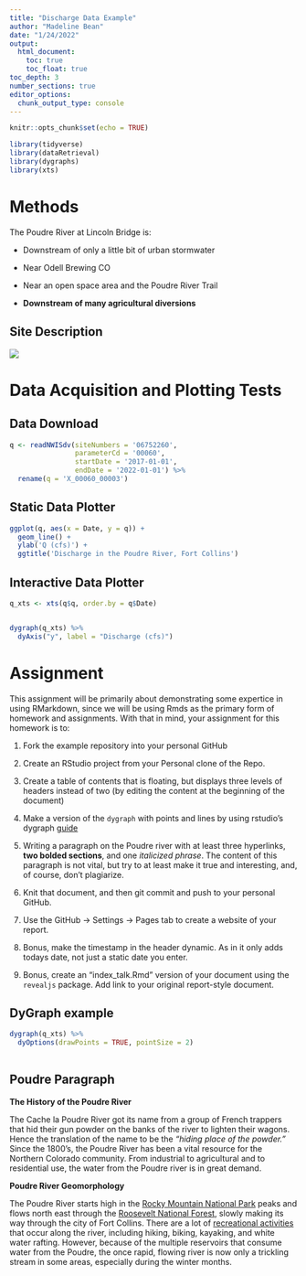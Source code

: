 ```yaml
---
title: "Discharge Data Example"
author: "Madeline Bean"
date: "1/24/2022"
output:
  html_document:
    toc: true
    toc_float: true
toc_depth: 3
number_sections: true
editor_options: 
  chunk_output_type: console
---
```


```r
knitr::opts_chunk$set(echo = TRUE)

library(tidyverse)
library(dataRetrieval)
library(dygraphs)
library(xts)
```


# Methods

The Poudre River at Lincoln Bridge is:

  - Downstream of only a little bit of urban stormwater

  - Near Odell Brewing CO
  
  - Near an open space area and the Poudre River Trail
  
  - **Downstream of many agricultural diversions**


## Site Description

![](https://waterdata.usgs.gov/nwisweb/local/state/co/text/pics/06752260big.jpg)


# Data Acquisition and Plotting Tests

## Data Download


```r

q <- readNWISdv(siteNumbers = '06752260',
                parameterCd = '00060',
                startDate = '2017-01-01',
                endDate = '2022-01-01') %>%
  rename(q = 'X_00060_00003')


```



## Static Data Plotter


```r

ggplot(q, aes(x = Date, y = q)) + 
  geom_line() + 
  ylab('Q (cfs)') + 
  ggtitle('Discharge in the Poudre River, Fort Collins')

```


## Interactive Data Plotter


```r

q_xts <- xts(q$q, order.by = q$Date)


dygraph(q_xts) %>%
  dyAxis("y", label = "Discharge (cfs)") 
```



# Assignment


This assignment will be primarily about demonstrating some expertice in using
RMarkdown, since we will be using Rmds as the primary form of homework and 
assignments. With that in mind, your assignment for this homework is to:


1) Fork the example repository into your personal GitHub

2) Create an RStudio project from your Personal clone of the Repo. 

3) Create a table of contents that is floating, but displays three levels of
headers instead of two (by editing the content at the beginning of the document)

4) Make a version of the `dygraph` with points and lines by using rstudio's
dygraph [guide](https://rstudio.github.io/dygraphs/)

5) Writing a paragraph on the Poudre river with at least three hyperlinks,
**two bolded sections**, and one *italicized phrase*. The content of this paragraph
is not vital, but try to at least make it true and interesting, and, of course,
don't plagiarize. 

6) Knit that document, and then git commit and push to your personal GitHub.

7) Use the GitHub -> Settings -> Pages tab to create a website of your report.

8) Bonus, make the timestamp in the header dynamic. As in it only adds
todays date, not just a static date you enter. 

9) Bonus, create an "index_talk.Rmd" version of your document using the
`revealjs` package. Add link to your original report-style document. 




## DyGraph example

```r
dygraph(q_xts) %>%
  dyOptions(drawPoints = TRUE, pointSize = 2)
  
```

## Poudre Paragraph


**The History of the Poudre River**

The Cache la Poudre River got its name from a group of French trappers that hid their gun powder on the banks of the river to lighten their wagons. Hence the translation of the name to be the *"hiding place of the powder."* Since the 1800's, the Poudre River has been a vital resource for the Northern Colorado community. From industrial to agricultural and to residential use, the water from the Poudre river is in great demand. 

**Poudre River Geomorphology**

The Poudre River starts high in the [Rocky Mountain National Park](https://www.nps.gov/romo/index.htm) peaks and flows north east through the [Roosevelt National Forest](https://www.fs.usda.gov/arp), slowly making its way through the city of Fort Collins. There are a lot of [recreational activities](https://www.visitftcollins.com/things-to-do/parks-open-spaces/cache-la-poudre-river/) that occur along the river, including hiking, biking, kayaking, and white water rafting. However, because of the multiple reservoirs that consume water from the Poudre, the once rapid, flowing river is now only a trickling stream in some areas, especially during the winter months. 


